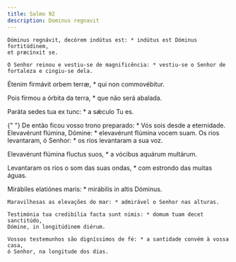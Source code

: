 ```yaml
---
title: Salmo 92
description: Dominus regnavit
---
```


<div class="side-by-side not-content">

    Dóminus regnávit, decórem indútus est: * indútus est Dóminus fortitúdinem,
    et præcínxit se.

    O Senhor reinou e vestiu-se de magnificência: * vestiu-se o Senhor de
    fortaleza e cingiu-se dela.

Étenim firmávit orbem terræ, \* qui non commovébitur.</span>

Pois firmou a órbita da terra, \* que não será abalada.

Paráta sedes tua ex tunc: \* a sǽculo Tu es.

{" "}
<span>
  De então ficou vosso trono preparado: * Vós sois desde a eternidade.
  Elevavérunt flúmina, Dómine: * elevavérunt flúmina vocem suam.
</span>
Os rios levantaram, ó Senhor: * os rios levantaram a sua voz.

Elevavérunt flúmina fluctus suos, \* a vócibus aquárum multárum.

  <span>
    Levantaram os rios o som das suas ondas, * com estrondo das muitas águas.

Mirábiles elatiónes maris: \* mirábilis in altis Dóminus.

    Maravilhosas as elevações do mar: * admirável o Senhor nas alturas.

    Testimónia tua credibília facta sunt nimis: * domum tuam decet sanctitúdo,
    Dómine, in longitúdinem diérum.

    Vossos testemunhos são digníssimos de fé: * a santidade convém à vossa casa,
    ó Senhor, na longitude dos dias.

</div>
